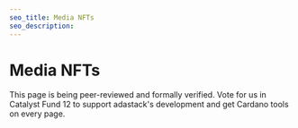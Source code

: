 ```yaml
---
seo_title: Media NFTs
seo_description:
---
```


# Media NFTs

This page is being peer-reviewed and formally verified. Vote for us in Catalyst Fund 12 to support adastack's development and get Cardano tools on every page.
